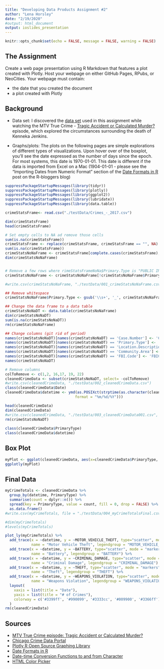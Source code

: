 ```yaml
---
title: "Developing Data Products Assignment #2"
author: "Lena Horsley"
date: "2/19/2020"
#output: html_document
output: ioslides_presentation
---
```


```r
knitr::opts_chunk$set(echo = FALSE, message = FALSE, warning = FALSE)
```

## The Assignment

Create a web page presentation using R Markdown that features a plot created with Plotly. Host your webpage on either GitHub Pages, RPubs, or NeoCities. Your webpage must contain:

* the date that you created the document
* a plot created with Plotly

## Background

* Data set: I discovered the [data set](https://data.cityofchicago.org/Public-Safety/Crimes-2017/d62x-nvdr) used in this assignment while watching the MTV True Crime - [Tragic Accident or Calculated Murder?](http://www.mtv.com/episodes/602t8f/true-life-crime-tragic-accident-or-calculated-murder-season-1-ep-101) episode, which explored the circumstances surrounding the death of Kenneka Jenkins.
  
* Graphs/plots: The plots on the following pages are simple explorations of different types of visualizations. Upon hover over of the boxplot, you'll see the date expressed as the number of days since the epoch. For most systems, this date is 1970-01-01. This date is different if the data is imported from Excel on a Mac (1904-01-01 - please see the "Importing Dates from Numeric Format" section of the [Date Formats in R](https://www.r-bloggers.com/date-formats-in-r/) post on the R-bloggers blog)

```r
suppressPackageStartupMessages(library(tidyr))
suppressPackageStartupMessages(library(plotly))
suppressPackageStartupMessages(library(ggplot2))
suppressPackageStartupMessages(library(lubridate))
suppressPackageStartupMessages(library(data.table))

crimeStatsFrame<- read.csv("./testData/Crimes_-_2017.csv") 

dim(crimeStatsFrame)
head(crimeStatsFrame)

# Set empty cells to NA ad remove those cells
sum(is.na(crimeStatsFrame))
crimeStatsFrame <- replace(crimeStatsFrame, crimeStatsFrame == "", NA)
sum(is.na(crimeStatsFrame))
crimeStatsNoNaFrame <- crimeStatsFrame[complete.cases(crimeStatsFrame), ]
dim(crimeStatsNoNaFrame)


# Remove a few rows where rimeStatsFrameNoNa$Primary.Type is "PUBLIC INDECENCY", #"NON-CRIMINAL (SUBJECT SPECIFIED)" or "NON-CRIMINAL"
crimeStatsNoNaFrame <- crimeStatsNoNaFrame[!crimeStatsNoNaFrame$Primary.Type %in% c("PUBLIC INDECENCY", "NON-CRIMINAL (SUBJECT SPECIFIED)","NON-CRIMINAL"),]

#write.csv(crimeStatsNoNaFrame, "./testData/001_crimeStatsNoNaFrame.csv", row.names = FALSE)

## Remove whitespace
crimeStatsNoNaFrame$Primary.Type <- gsub('\\s+', '_', crimeStatsNoNaFrame$Primary.Type)

## Change the data frame to a data table
crimeStatsNoNaDT <- data.table(crimeStatsNoNaFrame)
dim(crimeStatsNoNaDT)
sum(is.na(crimeStatsNoNaDT))
rm(crimeStatsNoNaFrame)

## Change columns (git rid of period)
names(crimeStatsNoNaDT)[names(crimeStatsNoNaDT) == 'Case.Number'] <- 'CaseNumber'
names(crimeStatsNoNaDT)[names(crimeStatsNoNaDT) == 'Primary.Type'] <- 'PrimaryType'
names(crimeStatsNoNaDT)[names(crimeStatsNoNaDT) == 'Location.Description'] <- 'LocationDescription'
names(crimeStatsNoNaDT)[names(crimeStatsNoNaDT) == 'Community.Area'] <- 'CommunityArea'
names(crimeStatsNoNaDT)[names(crimeStatsNoNaDT) == 'FBI.Code'] <- 'FBICode'
names(crimeStatsNoNaDT)

# Remove columns
colToRemove <- c(1,2, 16,17, 19, 22)
cleanedCrimeData <- subset(crimeStatsNoNaDT, select= -colToRemove)
#write.csv(cleanedCrimeData, "./testData/002_cleanedCrimeData.csv")
class(cleanedCrimeData$Date)
cleanedCrimeData$datetime <- ymd(as.POSIXct(strptime(as.character(cleanedCrimeData$Date),
                                format = "%m/%d/%Y")))

head(cleanedCrimeData)
dim(cleanedCrimeData)
#write.csv(cleanedCrimeData, "./testData/003_cleanedCrimeData001.csv", row.names = FALSE)
rm(crimeStatsNoNaDT)
 
class(cleanedCrimeData$PrimaryType)
class(cleanedCrimeData$datetime)

```

## Box Plot
```r
myPlot <- ggplot(cleanedCrimeData, aes(x=cleanedCrimeData$PrimaryType, y = cleanedCrimeData$datetime, fill=cleanedCrimeData$PrimaryType)) +geom_boxplot() + theme(legend.position="none", axis.text.x = element_text(angle = 45, hjust = 1)) + xlab("Crime") + ylab("Date")
ggplotly(myPlot)
```

## Final Data
```r
myCrimeTotals <- cleanedCrimeData %>%
  group_by(datetime, PrimaryType) %>%
  summarise(count = dplyr::n()) %>%
  spread(key = PrimaryType, value = count, fill = 0, drop = FALSE) %>%
  as.data.frame()
#write.csv(myCrimeTotals, file = "./testData/004_myCrimeTotalsFinal.csv", row.names = FALSE)

#dim(myCrimeTotals)
#levels(myCrimeTotals)

plot_ly(myCrimeTotals) %>%
  add_trace(x = ~datetime, y = ~MOTOR_VEHICLE_THEFT, type="scatter", mode = "markers",
            name = "Motor Vehicle Theft", legendgroup = "MOTOR_VEHICLE_THEFT") %>%
  add_trace(x = ~datetime, y = ~BATTERY, type="scatter", mode = "markers",
            name = "Battery", legendgroup = "BATTERY") %>%
  add_trace(x = ~datetime, y = ~CRIMINAL_DAMAGE, type="scatter", mode = "markers",
            name = "Criminal Damage", legendgroup = "CRIMINAL_DAMAGE") %>%
  add_trace(x = ~datetime, y = ~THEFT, type="scatter", mode = "markers",
            name = "Theft", legendgroup = "THEFT") %>%
  add_trace(x = ~datetime, y = ~WEAPONS_VIOLATION, type="scatter", mode = "markers",
            name = "Weapons Violation", legendgroup = "WEAPONS_VIOLATION") %>%
  layout(
    xaxis = list(title = "Date"),
    yaxis = list(title = "# of Crimes"),
    colorway = c('#3399ff', '#990099', '#3333cc', '#009900', '#3366ff')
  )
rm(cleanedCrimeData)
```

## Sources
* [MTV True Crime episode: Tragic Accident or Calculated Murder?](http://www.mtv.com/episodes/602t8f/true-life-crime-tragic-accident-or-calculated-murder-season-1-ep-101)
* [Chicago Crime Data Portal](https://data.cityofchicago.org/Public-Safety/Crimes-2017/d62x-nvdr)
* [Plotly R Open Source Graphing Library](https://plot.ly/r/)
* [Date Formats in R](https://www.r-bloggers.com/date-formats-in-r/)
* [Date-time Conversion Functions to and from Character](https://astrostatistics.psu.edu/su07/R/html/base/html/strptime.html)
* [HTML Color Picker](https://www.w3schools.com/colors/colors_picker.asp)

